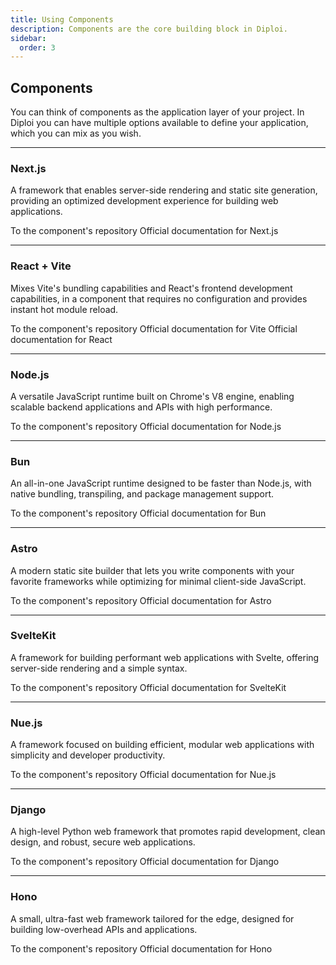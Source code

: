 ```yaml
---
title: Using Components
description: Components are the core building block in Diploi.
sidebar:
  order: 3
---
```



## Components

You can think of components as the application layer of your project. In Diploi you can have multiple options available to define your application, which you can mix as you wish.

<ComponentList/>

***

### Next.js
A framework that enables server-side rendering and static site generation, providing an optimized development experience for building web applications.

<LinkButton target="_blank" href="https://github.com/diploi/component-nextjs" variant="secondary">
  To the component's repository
</LinkButton>

<LinkButton target="_blank" href="https://nextjs.org/docs" variant="secondary">
  Official documentation for Next.js
</LinkButton>

***

### React + Vite
Mixes Vite's bundling capabilities and React's frontend development capabilities, in a component that requires no configuration and provides instant hot module reload.

<LinkButton target="_blank" href="https://github.com/diploi/component-react-vite" variant="secondary">
  To the component's repository
</LinkButton>

<LinkButton target="_blank" href="https://vite.dev/guide/" variant="secondary">
  Official documentation for Vite
</LinkButton>

<LinkButton target="_blank" href="https://react.dev/reference/react" variant="secondary">
  Official documentation for React
</LinkButton>

***

### Node.js
A versatile JavaScript runtime built on Chrome's V8 engine, enabling scalable backend applications and APIs with high performance.

<LinkButton target="_blank" href="https://github.com/diploi/component-nodejs" variant="secondary">
  To the component's repository
</LinkButton>

<LinkButton target="_blank" href="https://nodejs.org/docs/latest/api/" variant="secondary">
  Official documentation for Node.js
</LinkButton>

***

### Bun
An all-in-one JavaScript runtime designed to be faster than Node.js, with native bundling, transpiling, and package management support.

<LinkButton target="_blank" href="https://github.com/diploi/component-bun" variant="secondary">
  To the component's repository
</LinkButton>

<LinkButton target="_blank" href="https://bun.sh/docs" variant="secondary">
  Official documentation for Bun
</LinkButton>

***

### Astro
A modern static site builder that lets you write components with your favorite frameworks while optimizing for minimal client-side JavaScript.

<LinkButton target="_blank" href="https://github.com/diploi/component-astro" variant="secondary">
  To the component's repository
</LinkButton>

<LinkButton target="_blank" href="https://docs.astro.build/en/getting-started/" variant="secondary">
  Official documentation for Astro
</LinkButton>

***

### SvelteKit
A framework for building performant web applications with Svelte, offering server-side rendering and a simple syntax.

<LinkButton target="_blank" href="https://github.com/diploi/component-sveltekit" variant="secondary">
  To the component's repository
</LinkButton>

<LinkButton target="_blank" href="https://svelte.dev/docs/kit/introduction" variant="secondary">
  Official documentation for SvelteKit
</LinkButton>

***

### Nue.js
A framework focused on building efficient, modular web applications with simplicity and developer productivity.

<LinkButton target="_blank" href="https://github.com/diploi/component-nue" variant="secondary">
  To the component's repository
</LinkButton>

<LinkButton target="_blank" href="https://nuejs.org/docs/" variant="secondary">
  Official documentation for Nue.js
</LinkButton>

***

### Django
A high-level Python web framework that promotes rapid development, clean design, and robust, secure web applications.

<LinkButton target="_blank" href="https://github.com/diploi/component-django" variant="secondary">
  To the component's repository
</LinkButton>

<LinkButton target="_blank" href="https://docs.djangoproject.com/en/5.2/" variant="secondary">
  Official documentation for Django
</LinkButton>

***

### Hono
A small, ultra-fast web framework tailored for the edge, designed for building low-overhead APIs and applications.

<LinkButton target="_blank" href="https://github.com/diploi/component-hono" variant="secondary">
  To the component's repository
</LinkButton>

<LinkButton target="_blank" href="https://hono.dev/docs/" variant="secondary">
  Official documentation for Hono
</LinkButton>
